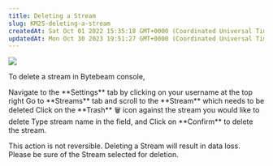 ```yaml
---
title: Deleting a Stream
slug: KM2S-deleting-a-stream
createdAt: Sat Oct 01 2022 15:35:18 GMT+0000 (Coordinated Universal Time)
updatedAt: Mon Oct 30 2023 19:51:27 GMT+0000 (Coordinated Universal Time)
---
```


![](https://usercontent.clueso.io/1f4455e0-789e-4beb-8cd9-4dac96bc47e4/8fce304f-0ade-49ab-baad-26fb6f03ba86/0979ed9e-52dc-4740-b41d-7f0886e4abf8/images/6251d8c5-2a78-41e4-9350-55bf37a31d80.gif)

To delete a stream in Bytebeam console,

<Steps>
<Step title="Access Settings Tab">
    Navigate to the **Settings** tab by clicking on your username at the top right
  </Step>
  <Step title="Locate the Target Stream">
    Go to **Streams** tab and scroll to the **Stream** which needs to be deleted
  </Step>
  <Step title="Initiate the stream deletion">
    Click on the **Trash** 🗑 icon against the stream you would like to delete
  </Step>
  <Step title="Confirm the selection">
    Type stream name in the field, and Click on **Confirm** to delete the stream.
  </Step>
</Steps>

<Warning>This action is not reversible. Deleting a Stream will result in data loss. Please be sure of the Stream selected for deletion.</Warning>